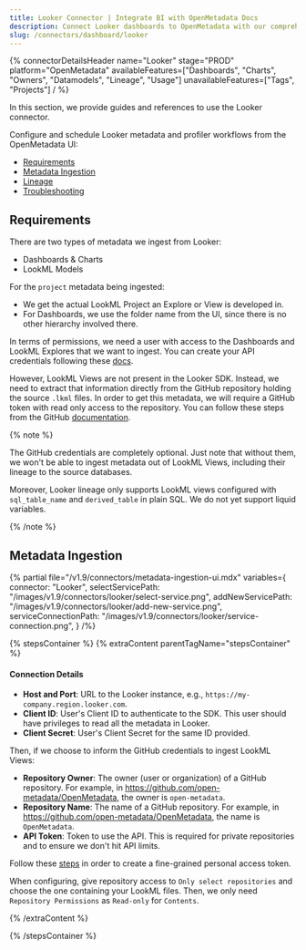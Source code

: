 ```yaml
---
title: Looker Connector | Integrate BI with OpenMetadata Docs
description: Connect Looker dashboards to OpenMetadata with our comprehensive connector guide. Setup instructions, configuration steps, and metadata extraction tips.
slug: /connectors/dashboard/looker
---
```







{% connectorDetailsHeader
  name="Looker"
  stage="PROD"
  platform="OpenMetadata"
  availableFeatures=["Dashboards", "Charts", "Owners", "Datamodels", "Lineage", "Usage"]
  unavailableFeatures=["Tags", "Projects"]
/ %}

In this section, we provide guides and references to use the Looker connector.

Configure and schedule Looker metadata and profiler workflows from the OpenMetadata UI:

- [Requirements](#requirements)
- [Metadata Ingestion](#metadata-ingestion)
- [Lineage](#lineage)
- [Troubleshooting](/connectors/dashboard/looker/troubleshooting)

<IngestionModeTiles yamlPath="/snippets/connectors/dashboard/looker/yaml" />

## Requirements

There are two types of metadata we ingest from Looker:
- Dashboards & Charts
- LookML Models

For the `project` metadata being ingested:
- We get the actual LookML Project an Explore or View is developed in.
- For Dashboards, we use the folder name from the UI, since there is no other hierarchy involved there.

In terms of permissions, we need a user with access to the Dashboards and LookML Explores that we want to ingest. You can
create your API credentials following these [docs](https://cloud.google.com/looker/docs/api-auth).

However, LookML Views are not present in the Looker SDK. Instead, we need to extract that information directly from
the GitHub repository holding the source `.lkml` files. In order to get this metadata, we will require a GitHub token
with read only access to the repository. You can follow these steps from the GitHub [documentation](https://docs.github.com/en/enterprise-server@3.4/authentication/keeping-your-account-and-data-secure/creating-a-personal-access-token).

{% note %}

The GitHub credentials are completely optional. Just note that without them, we won't be able to ingest metadata
out of LookML Views, including their lineage to the source databases.

Moreover, Looker lineage only supports LookML views configured with `sql_table_name` and `derived_table` in plain SQL.
We do not yet support liquid variables.

{% /note %}

## Metadata Ingestion

{% partial 
  file="/v1.9/connectors/metadata-ingestion-ui.mdx" 
  variables={
    connector: "Looker", 
    selectServicePath: "/images/v1.9/connectors/looker/select-service.png",
    addNewServicePath: "/images/v1.9/connectors/looker/add-new-service.png",
    serviceConnectionPath: "/images/v1.9/connectors/looker/service-connection.png",
} 
/%}

{% stepsContainer %}
{% extraContent parentTagName="stepsContainer" %}

#### Connection Details

- **Host and Port**: URL to the Looker instance, e.g., `https://my-company.region.looker.com`.
- **Client ID**: User's Client ID to authenticate to the SDK. This user should have privileges to read all the metadata in Looker.
- **Client Secret**: User's Client Secret for the same ID provided.

Then, if we choose to inform the GitHub credentials to ingest LookML Views:

- **Repository Owner**: The owner (user or organization) of a GitHub repository. For example, in https://github.com/open-metadata/OpenMetadata, the owner is `open-metadata`.
- **Repository Name**: The name of a GitHub repository. For example, in https://github.com/open-metadata/OpenMetadata, the name is `OpenMetadata`.
- **API Token**: Token to use the API. This is required for private repositories and to ensure we don't hit API limits.

Follow these [steps](https://docs.github.com/en/authentication/keeping-your-account-and-data-secure/creating-a-personal-access-token#creating-a-fine-grained-personal-access-token) in order to create a fine-grained personal access token.

When configuring, give repository access to `Only select repositories` and choose the one containing your LookML files. Then, we only need `Repository Permissions` as `Read-only` for `Contents`.

{% /extraContent %}

<TestConnection />

<ConfigureIngestion />

<IngestionScheduleAndDeploy />

{% /stepsContainer %}

<DashboardLineage />
